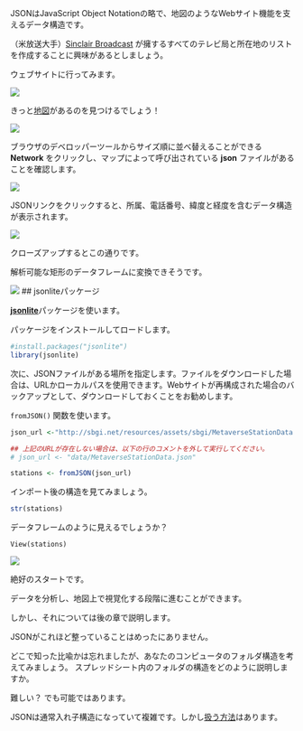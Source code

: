 JSONはJavaScript Object Notationの略で、地図のようなWebサイト機能を支えるデータ構造です。

（米放送大手）[Sinclair Broadcast](http://sbgi.net/) が擁するすべてのテレビ局と所在地のリストを作成することに興味があるとしましょう。

ウェブサイトに行ってみます。

![](/importing_exporting/json/images/sinclair1.png)

 きっと[地図](http://sbgi.net/tv-stations/)があるのを見つけるでしょう！

![](/importing_exporting/json/images/sinclair2.png)

ブラウザのデベロッパーツールからサイズ順に並べ替えることができる **Network** をクリックし、マップによって呼び出されている **json** ファイルがあることを確認します。

![](/importing_exporting/json/images/sinclair3.png)

JSONリンクをクリックすると、所属、電話番号、緯度と経度を含むデータ構造が表示されます。

![](/importing_exporting/json/images/sinclair4.png)

クローズアップするとこの通りです。

解析可能な矩形のデータフレームに変換できそうです。

![](/importing_exporting/json/images/sinclair5.png)
## jsonliteパッケージ

 [**jsonlite** ](https://cran.r-project.org/web/packages/jsonlite/vignettes/json-aaquickstart.html)パッケージを使います。

パッケージをインストールしてロードします。

```r
#install.packages("jsonlite")
library(jsonlite)
```

次に、JSONファイルがある場所を指定します。ファイルをダウンロードした場合は、URLかローカルパスを使用できます。Webサイトが再構成された場合のバックアップとして、ダウンロードしておくことをお勧めします。

`fromJSON()` 関数を使います。

```r
json_url <-"http://sbgi.net/resources/assets/sbgi/MetaverseStationData.json"

## 上記のURLが存在しない場合は、以下の行のコメントを外して実行してください。
# json_url <- "data/MetaverseStationData.json"

stations <- fromJSON(json_url)
```

インポート後の構造を見てみましょう。

```r
str(stations)
```

データフレームのように見えるでしょうか？

```
View(stations)
```

![](/importing_exporting/json/images/json_example.png)

絶好のスタートです。

データを分析し、地図上で視覚化する段階に進むことができます。

しかし、それについては後の章で説明します。

JSONがこれほど整っていることはめったにありません。

どこで知った比喩かは忘れましたが、あなたのコンピュータのフォルダ構造を考えてみましょう。
スプレッドシート内のフォルダの構造をどのように説明しますか。

難しい？ でも可能ではあります。

JSONは通常入れ子構造になっていて複雑です。しかし[扱う方法](https://blog.exploratory.io/working-with-json-data-in-very-simple-way-ad7ebcc0bb89)はあります。
